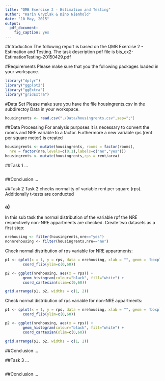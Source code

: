 ```yaml
---
title: "QMB Exercise 2 - Estimation and Testing"
author: "Karin Gryzlak & Dino Nienhold"
date: "10 May, 2015"
output:
  pdf_document:
    fig_caption: yes
---
```


#Introduction
The following report is based on the QMB Exercise 2 - Estimation and Testing. The task description pdf file is bis_ex2-EstimationTesting-20150429.pdf

#Requirements
Please make sure that you the following packages loaded in your workspace.
```r
library("dplyr")
library("ggplot2")
library("ggExtra")
library("gridExtra")
```

#Data Set
Please make sure you have the file housingrents.csv in the subdirectoy Data in your workspace.
```r
housingrents <- read.csv("./Data/housingrents.csv",sep=";")
```


##Data Processing
For analysis purposes it is necessary to convert the rooms and NRE variable to a factor. Furthermore a new variable rps (rent per square meter) is created
```r
housingrents <- mutate(housingrents, rooms = factor(rooms), 
  nre = factor(nre,levels=c(0,1),labels=c("no","yes")))
housingrents <- mutate(housingrents,rps = rent/area)
```

\pagebreak

##Task 1
...
```r

```

##Conclusion
...


\pagebreak

##Task 2
Task 2 checks normality of variable rent per square (rps). Additionally t-tests are conducted

### a)
In this sub task the normal distribution of the variable rpf the NRE respectively non-NRE appartments are checked.
Create two datasets as a first step:
```r
nrehousing <- filter(housingrents,nre=="yes")
nonnrehousing <- filter(housingrents,nre=="no")
```
Check normal distribution of rps variable for NRE appartments:

```r
p1 <- qplot(x = 1, y = rps, data = nrehousing, xlab = "", geom = 'boxplot') +
        coord_flip(ylim=c(0,60))

p2 <- ggplot(nrehousing, aes(x = rps)) +
        geom_histogram(colour="black", fill="white") +
        coord_cartesian(xlim=c(0,60)) 

grid.arrange(p1, p2, widths = c(1, 2))
```

Check normal distribution of rps variable for non-NRE appartments:

```r
p1 <- qplot(x = 1, y = rps, data = nrehousing, xlab = "", geom = 'boxplot') +
        coord_flip(ylim=c(0,60))

p2 <- ggplot(nrehousing, aes(x = rps)) +
        geom_histogram(colour="black", fill="white") +
        coord_cartesian(xlim=c(0,60)) 

grid.arrange(p1, p2, widths = c(1, 2))
```







##Conclusion
...

\pagebreak

##Task 3
...
```r


```

##Conclusion
...

